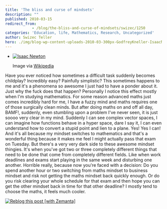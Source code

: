 ```yaml
---
title: 'The bliss and curse of mindsets'
description: ""
published: 2010-03-15
redirect_from: 
            - /blog/the-bliss-and-curse-of-mindsets/swizec/1250
categories: 'Education, life, Mathematics, Research, Uncategorized'
author: Swizec Teller
hero: ./img/blog-wp-content-uploads-2010-03-300px-GodfreyKneller-IsaacNewton-1689.jpg
---
```

- [![Isaac Newton](./img/blog-wp-content-uploads-2010-03-300px-GodfreyKneller-IsaacNewton-1689.jpg "Isaac Newton")](http://commons.wikipedia.org/wiki/Image:GodfreyKneller-IsaacNewton-1689.jpg)

  Image via [Wikipedia](http://commons.wikipedia.org/wiki/Image:GodfreyKneller-IsaacNewton-1689.jpg)

Have you ever noticed how sometimes a difficult task suddenly becomes childplay? Incredibly easy? Painfully simplistic? This sometimes happens to me and it's a phenomena so awesome I just had to have a ponder about it. Just why the fuck does that happen? Personally I notice this effect mostly when I'm studying mathematics. For some reason advanced maths just comes incredibly hard for me, I have a fuzzy mind and maths requires one of those surgically clean minds. But after doing maths on and off all day, BAMF!, suddenly, even stumbling upon a problem I've never seen, it is just soooo very clear in my mind. Suddenly I can see complex vector spaces, I can imagine how functions behave in a hyper space, dare I say it, I can even understand how to convert a stupid point and lien to a plane. Yes! Yes I can! And it's all because my mindset switches to mathematics and that's a wonderful thing because it makes me feel I might actually pass that exam on Tuesday. But there's a very very dark side to these awesome mindset thingies. It's when you've got two or three completely different things that need to be done that come from completely different fields. Like when work deadlines and exams start playing in the same week and disturbing one another. Horrible really, because now you're faced with a decision: Do you spend another hour or two switching from maths mindset to business mindset and risk not getting the maths mindset back quickly enough. Or do you risk clearing your whole schedule for that exam and then hope you can get the other mindset back in time for that other deadline? I mostly tend to choose the maths, it feels much cooler.

[![Reblog this post \[with Zemanta\]](http://img.zemanta.com/reblog_e.png?x-id=44940793-8c2f-42d0-953b-c7d084d5a86c)](http://reblog.zemanta.com/zemified/44940793-8c2f-42d0-953b-c7d084d5a86c/ "Reblog this post \[with Zemanta]")